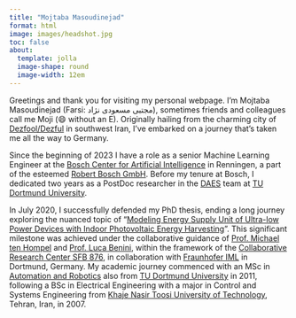 ```yaml
---
title: "Mojtaba Masoudinejad"
format: html
image: images/headshot.jpg
toc: false
about: 
  template: jolla
  image-shape: round
  image-width: 12em
---
```


Greetings and thank you for visiting my personal webpage. 
I'm Mojtaba Masoudinejad (Farsi: مجتبی مسعودی نژاد), sometimes friends and colleagues call me Moji (😄 without an E). 
Originally hailing from the charming city of [Dezfool/Dezful](https://en.wikipedia.org/wiki/Dezful) in southwest Iran, I've embarked on a journey that's taken me all the way to Germany.

Since the beginning of 2023 I have a role as a senior Machine Learning Engineer at the [Bosch Center for Artificial Intelligence](https://www.bosch-ai.com) in Renningen, a part of the esteemed [Robert Bosch GmbH](https://www.bosch.com/).
Before my tenure at Bosch, I dedicated two years as a PostDoc researcher in the [DAES](https://ls12-www.cs.tu-dortmund.de/daes/de.html) team at [TU Dortmund University](https://www.tu-dortmund.de/). 

In July 2020, I successfully defended my PhD thesis, ending a long journey exploring the nuanced topic of "[Modeling Energy Supply Unit of Ultra-low Power Devices with Indoor Photovoltaic Energy Harvesting](http://dx.doi.org/10.17877/DE290R-21657)". 
This significant milestone was achieved under the collaborative guidance of [Prof. Michael ten Hompel](https://flw.mb.tu-dortmund.de/ueber-uns/mitarbeiter/michael-ten-hompel/) and [Prof. Luca Benini](https://ee.ethz.ch/the-department/people-a-z/person-detail.html?persid=194234), within the framework of the [Collaborative Research Center SFB 876](https://sfb876.tu-dortmund.de/index.html), in collaboration with [Fraunhofer IML](https://www.iml.fraunhofer.de/) in Dortmund, Germany.
My academic journey commenced with an MSc in [Automation and Robotics](https://etit.tu-dortmund.de/studium-und-lehre/studiengaenge/master-automation-and-robotics/) also from [TU Dortmund University](https://www.tu-dortmund.de/) in 2011, following a BSc in Electrical Engineering with a major in Control and Systems Engineering from [Khaje Nasir Toosi University of Technology](https://en.kntu.ac.ir), Tehran, Iran, in 2007.
